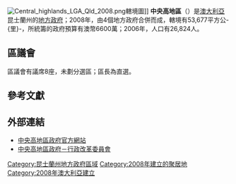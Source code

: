 [[File:Central_highlands_LGA_Qld_2008.png|thumb]]轄境圖]]
'''中央高地區'''（{{lang-en|Central Highlands Region}}）是[[澳大利亞|澳大利亞]]昆士蘭州的[[地方政府區域|地方政府]]；2008年，由4個地方政府合併而成，轄境有53,677平方公-{里}-，所統籌的政府預算有澳幣6600萬；2006年，人口有26,824人。

== 區議會 ==
區議會有議席8座，未劃分選區；區長為直選。

== 參考文獻 ==
{{reflist}} 

== 外部連結 ==
* [http://www.centralhighlands.qld.gov.au/ 中央高地區政府官方網站] {{Wayback|url=http://www.centralhighlands.qld.gov.au/ |date=20201231124050 }}
* [https://web.archive.org/web/20081012070425/http://www.centralhighlandsltc.qld.gov.au/  中央高地區政府－行政改革委員會]

{{Local Government Areas of Queensland}}

{{DEFAULTSORT:Central Highlands}}
[[Category:昆士蘭州地方政府區域|Category:昆士蘭州地方政府區域]]
[[Category:2008年建立的聚居地|Category:2008年建立的聚居地]]
[[Category:2008年澳大利亞建立|Category:2008年澳大利亞建立]]

{{Queensland-geo-stub}}